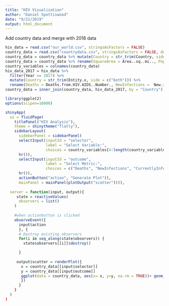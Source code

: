 ```yaml
---
title: "HIV Visualization"
author: "Daniel Spottiswood"
date: "9/21/2019"
output: html_document
---
```


Add country data and merge with 2018 data
```r
hiv_data = read.csv("our_world.csv", stringsAsFactors = FALSE)
country_data = read.csv("countrydata.csv", stringsAsFactors = FALSE, dec = ",")
country_data = country_data %>% mutate(Country = str_trim(Country, side = c("both")))
country_data = country_data %>% rename(SquareArea = Area..sq..mi.., PopulationDensity = Pop..Density..per.sq..mi.., CoastlineRatio = Coastline..coast.area.ratio., NetMigration = Net.migration, InfantMortality = Infant.mortality..per.1000.births., GDPperCapita = GDP....per.capita., Literacy = Literacy...., PhoneOwnership = Phones..per.1000., Arable = Arable...., Crops = Crops...., Other = Other....) 
country_variables = colnames(country_data)
hiv_data_2017 = hiv_data %>%
  filter(Year == 2017) %>% 
  mutate(Country = str_trim(Entity.x, side = c("both"))) %>%
  rename(Deaths = Deaths.from.HIV.AIDS..Number., NewInfections =  New.infections.of.HIV.AIDS..new.cases.of.HIV.infection., CurrentlyInfected = Number.of.people.living.with.HIV..x10...tens.of.people.living.with.HIV.)
country_data = inner_join(country_data, hiv_data_2017, by = "Country")
```


```r
library(ggplot2)
options(scipen=10000)

shinyApp(
  ui = fluidPage(
    titlePanel("HIV Analysis"),
    theme = shinytheme("flatly"),
    sidebarLayout(
      sidebarPanel = sidebarPanel(
      selectInput(inputId = "selector",
                  label = "Select Variable:",
                  choices = country_variables[4:length(country_variables)],
      hr()),
      selectInput(inputId = "outcome",
                  label = "Select Metric:",
                  choices = c("Deaths", "NewInfections", "CurrentlyInfected"),
      hr()),
      actionButton("action", "Generate Plot")),
      mainPanel = mainPanel(plotOutput("scatter")))), 
  
  server = function(input, output){
     state = reactiveValues(
      observers = list()
    )
    
    #when actionbutton is clicked
    observeEvent({
      input$action
      }, {
      # Destroy existing observers
      for(i in seq_along(state$observers)) {
        state$observers[[i]]$destroy()

      }
        
     output$scatter = renderPlot({
       x = country_data[[input$selector]]
       y = country_data[[input$outcome]]
       ggplot(data = country_data, aes(x= x, y=y, na.rm = TRUE))+ geom_point(aes(colour = factor(country_data$Region), size=Population)) + ylab(input$outcome) + xlab(input$selector) + geom_smooth(method='lm',formula=y~x) + labs(color="Region")
       })
      }
    }
  )
)
```